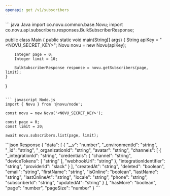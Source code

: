 ```yaml
---
openapi: get /v1/subscribers
---
```



<ApikeyWarning />

<RequestExample>
``` java Java
import co.novu.common.base.Novu;
import co.novu.api.subscribers.responses.BulkSubscriberResponse;

public class Main {
public static void main(String[] args) {
String apiKey = "<NOVU_SECRET_KEY>";
Novu novu = new Novu(apiKey);

        Integer page = 0;
        Integer limit = 10;

        BulkSubscriberResponse response = novu.getSubscribers(page, limit);
    }

}

```

``` javascript Node.js 
import { Novu } from '@novu/node';

const novu = new Novu('<NOVU_SECRET_KEY>');

const page = 0;
const limit = 20;

await novu.subscribers.list(page, limit);
```
</RequestExample>

<ResponseExample>
```json Response
{
  "data": [
    {
      "__v": "number",
      "_environmentId": "string",
      "_id": "string",
      "_organizationId": "string",
      "avatar": "string",
      "channels": [
        {
          "_integrationId": "string",
          "credentials": {
            "channel": "string",
            "deviceTokens": [
              "string"
            ],
            "webhookUrl": "string"
          },
          "integrationIdentifier": "string",
          "providerId": "slack"
        }
      ],
      "createdAt": "string",
      "deleted": "boolean",
      "email": "string",
      "firstName": "string",
      "isOnline": "boolean",
      "lastName": "string",
      "lastOnlineAt": "string",
      "locale": "string",
      "phone": "string",
      "subscriberId": "string",
      "updatedAt": "string"
    }
  ],
  "hasMore": "boolean",
  "page": "number",
  "pageSize": "number"
}
```

</ResponseExample>
